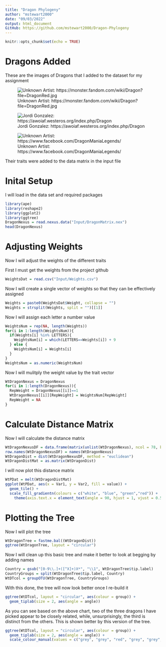 ```yaml
---
title: "Dragon Phylogeny"
author: "mstewart2000"
date: "09/03/2022"
output: html_document
GitHub: https://github.com/mstewart2000/Dragon-Phylogeny
---
```


```r
knitr::opts_chunk$set(echo = TRUE)
```

# Dragons Added
These are the images of Dragons that I added to the dataset for my assignment

![Unknown Artist: https://monster.fandom.com/wiki/Dragon?file=DragonRed.jpg](./images/Dragon1.jpg)

![Jordi Gonzalez: https://awoiaf.westeros.org/index.php/Dragon](./images/Dragon2.jpg)

![Unknown Artist: https://www.facebook.com/DragonManiaLegends/](./images/Dragon3.jpg)

Their traits were added to the data matrix in the input file

# Inital Setup
I will load in the data set and required packages
```r
library(ape)
library(reshape2)
library(ggplot2)
library(ggtree)
DragonNexus = read.nexus.data("Input/DragonMatrix.nex")
head(DragonNexus)
```

# Adjusting Weights
Now I will adjust the weights of the different traits

First I must get the weights from the project github
```r
WeightsDat = read.csv("Input/Weights.csv")
```

Now I will create a single vector of weights so that they can be effectively assigned
```r
Weights = paste0(WeightsDat$Weight, collapse = "")
Weights = strsplit(Weights, split = "")[[1]]
```

Now I will assign each letter a number value
```r
WeightsNum = rep(NA, length(Weights))
for(i in 1:length(WeightsNum)){
  if(Weights[i] %in% LETTERS){
    WeightsNum[i] = which(LETTERS==Weights[i]) + 9
  } else {
    WeightsNum[i] = Weights[i]
  }
}
WeightsNum = as.numeric(WeightsNum)
```

Now I will mulitply the weight value by the trait vector
```r
WtDragonNexus = DragonNexus
for(i in 1:length(DragonNexus)){
  RepWeight = DragonNexus[[i]]==1
  WtDragonNexus[[i]][RepWeight] = WeightsNum[RepWeight]
  RepWeight = NA
}
```

# Calculate Distance Matrix
Now I will calculate the distance matrix 
```r
WtDragonNexusDF = data.frame(matrix(unlist(WtDragonNexus), ncol = 78, byrow = T))
row.names(WtDragonNexusDF) = names(WtDragonNexus)
WtDragonDist = dist(WtDragonNexusDF, method = "euclidean")
WtDragonDistMat = as.matrix(WtDragonDist)
```

I will now plot this distance matrix
```r
WtPDat = melt(WtDragonDistMat)
ggplot(WtPDat, aes(x = Var1, y = Var2, fill = value)) +
  geom_tile() +
  scale_fill_gradientn(colours = c("white", "blue", "green","red")) +
    theme(axis.text.x = element_text(angle = 90, hjust = 1, vjust = 0.5))
```

# Plotting the Tree
Now I will plot the tree

```r
WtDragonTree = fastme.bal((WtDragonDist))
ggtree(WtDragonTree, layout = "circular")
```

Now I will clean up this basic tree and make it better to look at begging by adding names
```r
Country = gsub("[0-9\\.]+([^X]+)X*", "\\1", WtDragonTree$tip.label)
CountryGroups = split(WtDragonTree$tip.label, Country)
WtDTcol = groupOTU(WtDragonTree, CountryGroups)
```

With this done, the tree will now look better once I re-build it
```r
ggtree(WtDTcol, layout = "circular", aes(colour = group)) +
  geom_tiplab(size = 2, aes(angle = angle))
```

As you can see based on the above chart, two of the three dragons I have picked appear to be closely related, while, unsurprisingly, the third is distinct from the others. This is shown better by this version of the tree.
```r
ggtree(WtDTcol, layout = "circular", aes(colour = group)) +
  geom_tiplab(size = 2, aes(angle = angle)) +
  scale_colour_manual(values = c("grey", "grey", "red", "grey", "grey", "grey", "grey", "grey", "grey", "grey", "grey", "grey", "grey", "grey", "grey", "grey", "grey", "grey", "grey", "grey"))
```

